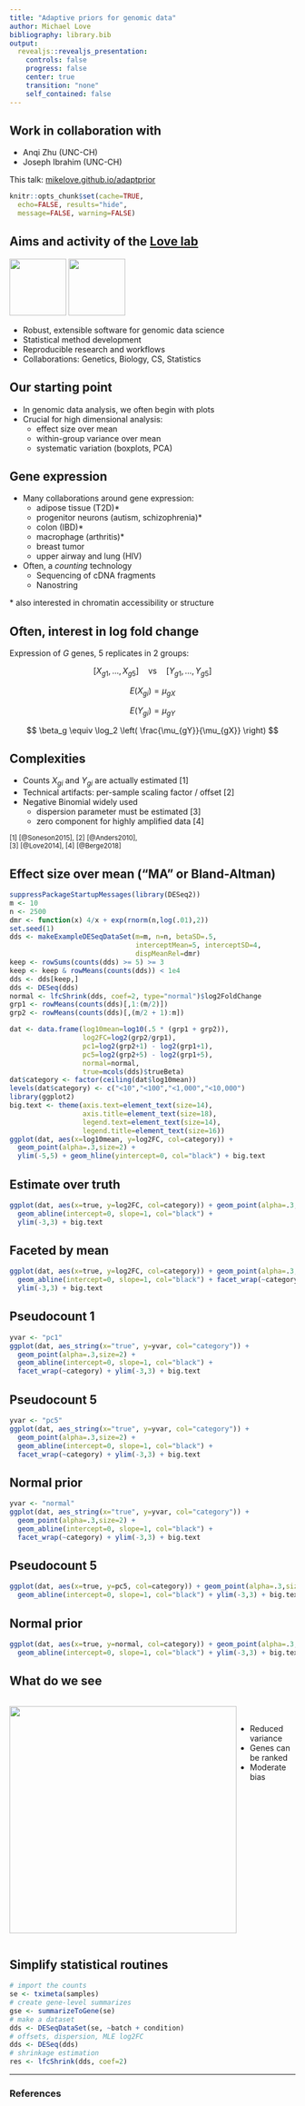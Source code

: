 ```yaml
---
title: "Adaptive priors for genomic data"
author: Michael Love
bibliography: library.bib
output:
  revealjs::revealjs_presentation:
    controls: false
    progress: false
    center: true
    transition: "none"
    self_contained: false
---
```


## Work in collaboration with

* Anqi Zhu (UNC-CH)
* Joseph Ibrahim (UNC-CH)

This talk: [mikelove.github.io/adaptprior](https://mikelove.github.io/adaptprior)

```r
knitr::opts_chunk$set(cache=TRUE,
  echo=FALSE, results="hide",
  message=FALSE, warning=FALSE)
```

<style>
.container{
    display: flex;
}
.col{
    flex: 1;
}
</style>

## Aims and activity of the [Love lab](https://mikelove.github.io)

<img height=100 src="rlogo.png"> <img height=100 src="bioconductorlogo.jpg">

* Robust, extensible software for genomic data science
* Statistical method development
* Reproducible research and workflows
* Collaborations: Genetics, Biology, CS, Statistics

## Our starting point

* In genomic data analysis, we often begin with plots
* Crucial for high dimensional analysis:
    - effect size over mean
	- within-group variance over mean
	- systematic variation (boxplots, PCA)

## Gene expression

* Many collaborations around gene expression:
    - adipose tissue (T2D)*
	- progenitor neurons (autism, schizophrenia)*
	- colon (IBD)*
	- macrophage (arthritis)*
	- breast tumor
    - upper airway and lung (HIV)
* Often, a *counting* technology
    - Sequencing of cDNA fragments
	- Nanostring
	
\* also interested in chromatin accessibility or structure

## Often, interest in log fold change 

Expression of $G$ genes, 5 replicates in 2 groups:

$$[X_{g1}, \dots, X_{g5}] \quad \textrm{vs} \quad [Y_{g1}, \dots, Y_{g5}]$$

$$ E(X_{gi}) = \mu_{gX} $$

$$ E(Y_{gi}) = \mu_{gY} $$

$$ \beta_g \equiv \log_2 \left( \frac{\mu_{gY}}{\mu_{gX}} \right) $$

## Complexities

* Counts $X_{gi}$ and $Y_{gi}$ are actually estimated [1]
* Technical artifacts: per-sample scaling factor / offset [2]
* Negative Binomial widely used
    - dispersion parameter must be estimated [3]
	- zero component for highly amplified data [4]

<small>
[1] [@Soneson2015], [2] [@Anders2010], <br/>
[3] [@Love2014], [4] [@Berge2018]
</small>

## Effect size over mean ("MA" or Bland-Altman)

```r
suppressPackageStartupMessages(library(DESeq2))
m <- 10
n <- 2500
dmr <- function(x) 4/x + exp(rnorm(n,log(.01),2))
set.seed(1)
dds <- makeExampleDESeqDataSet(m=m, n=n, betaSD=.5,
                               interceptMean=5, interceptSD=4,
                               dispMeanRel=dmr)
keep <- rowSums(counts(dds) >= 5) >= 3
keep <- keep & rowMeans(counts(dds)) < 1e4
dds <- dds[keep,]
dds <- DESeq(dds)
normal <- lfcShrink(dds, coef=2, type="normal")$log2FoldChange
grp1 <- rowMeans(counts(dds)[,1:(m/2)])
grp2 <- rowMeans(counts(dds)[,(m/2 + 1):m])
```

```r
dat <- data.frame(log10mean=log10(.5 * (grp1 + grp2)),
                  log2FC=log2(grp2/grp1),
                  pc1=log2(grp2+1) - log2(grp1+1),
                  pc5=log2(grp2+5) - log2(grp1+5),
                  normal=normal,
                  true=mcols(dds)$trueBeta)
dat$category <- factor(ceiling(dat$log10mean))
levels(dat$category) <- c("<10","<100","<1,000","<10,000")
library(ggplot2)
big.text <- theme(axis.text=element_text(size=14),
                  axis.title=element_text(size=18),
                  legend.text=element_text(size=14),
                  legend.title=element_text(size=16))
ggplot(dat, aes(x=log10mean, y=log2FC, col=category)) +
  geom_point(alpha=.3,size=2) +
  ylim(-5,5) + geom_hline(yintercept=0, col="black") + big.text
```

## Estimate over truth

```r
ggplot(dat, aes(x=true, y=log2FC, col=category)) + geom_point(alpha=.3,size=2) +
  geom_abline(intercept=0, slope=1, col="black") +
  ylim(-3,3) + big.text
```

## Faceted by mean

```r
ggplot(dat, aes(x=true, y=log2FC, col=category)) + geom_point(alpha=.3,size=2) +
  geom_abline(intercept=0, slope=1, col="black") + facet_wrap(~category) +
  ylim(-3,3) + big.text
```

## Pseudocount 1

```r
yvar <- "pc1"
ggplot(dat, aes_string(x="true", y=yvar, col="category")) +
  geom_point(alpha=.3,size=2) +
  geom_abline(intercept=0, slope=1, col="black") +
  facet_wrap(~category) + ylim(-3,3) + big.text
```

## Pseudocount 5

```r
yvar <- "pc5"
ggplot(dat, aes_string(x="true", y=yvar, col="category")) +
  geom_point(alpha=.3,size=2) +
  geom_abline(intercept=0, slope=1, col="black") +
  facet_wrap(~category) + ylim(-3,3) + big.text
```

## Normal prior

```r
yvar <- "normal"
ggplot(dat, aes_string(x="true", y=yvar, col="category")) +
  geom_point(alpha=.3,size=2) +
  geom_abline(intercept=0, slope=1, col="black") +
  facet_wrap(~category) + ylim(-3,3) + big.text
```

## Pseudocount 5

```r
ggplot(dat, aes(x=true, y=pc5, col=category)) + geom_point(alpha=.3,size=2) +
  geom_abline(intercept=0, slope=1, col="black") + ylim(-3,3) + big.text
```

## Normal prior

```r
ggplot(dat, aes(x=true, y=normal, col=category)) + geom_point(alpha=.3,size=2) +
  geom_abline(intercept=0, slope=1, col="black") + ylim(-3,3) + big.text
```

## What do we see

<div class="container">

<div class="col">
<img width=400 src="index_files/figure-revealjs/scatterNormal-1.png">
</div>

<div class="col">
<br/>

* Reduced variance
* Genes can be ranked
* Moderate bias

</div>
</div>

## Simplify statistical routines

```r
# import the counts
se <- tximeta(samples)
# create gene-level summarizes
gse <- summarizeToGene(se)
# make a dataset
dds <- DESeqDataSet(se, ~batch + condition)
# offsets, dispersion, MLE log2FC
dds <- DESeq(dds)
# shrinkage estimation
res <- lfcShrink(dds, coef=2)
```


---

### References

<font size="-1">

